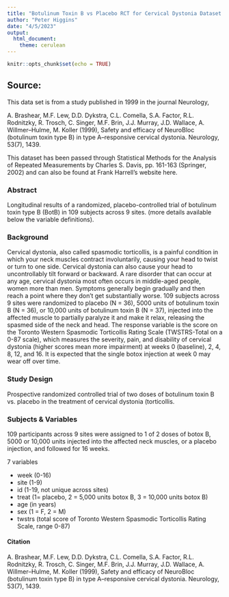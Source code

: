 ```yaml
---
title: "Botulinum Toxin B vs Placebo RCT for Cervical Dystonia Dataset Description Document"
author: "Peter Higgins"
date: "4/5/2023"
output: 
  html_document:
    theme: cerulean
---
```


```r
knitr::opts_chunk$set(echo = TRUE)
```

## Source: 

This data set is from a study published in 1999 in the journal Neurology,

A. Brashear, M.F. Lew, D.D. Dykstra, C.L. Comella, S.A. Factor, R.L. Rodnitzky, R. Trosch, C. Singer, M.F. Brin, J.J. Murray, J.D. Wallace, A. Willmer–Hulme, M. Koller (1999), Safety and efficacy of NeuroBloc (botulinum toxin type B) in type A–responsive cervical dystonia. Neurology, 53(7), 1439.

This dataset has been passed through Statistical Methods for the Analysis of Repeated Measurements by Charles S. Davis, pp. 161-163 (Springer, 2002) and can also be found at Frank Harrell's website here.

### Abstract

Longitudinal results of a randomized, placebo-controlled trial of botulinum toxin type B (BotB) in 109 subjects across 9 sites. (more details available below the variable definitions).

### Background

Cervical dystonia, also called spasmodic torticollis, is a painful condition in which your neck muscles contract involuntarily, causing your head to twist or turn to one side. Cervical dystonia can also cause your head to uncontrollably tilt forward or backward.
A rare disorder that can occur at any age, cervical dystonia most often occurs in middle-aged people, women more than men. Symptoms generally begin gradually and then reach a point where they don't get substantially worse.
109 subjects across 9 sites were randomized to placebo (N = 36), 5000 units of botulinum toxin B (N = 36), or 10,000 units of botulinum toxin B (N = 37), injected into the affected muscle to partially paralyze it and make it relax, releasing the spasmed side of the neck and head.
The response variable is the score on the Toronto Western Spasmodic Torticollis Rating Scale (TWSTRS-Total on a 0-87 scale), which measures the severity, pain, and disability of cervical dystonia (higher scores mean more impairment) at weeks 0 (baseline), 2, 4, 8, 12, and 16. It is expected that the single botox injection at week 0 may wear off over time.

### Study Design

Prospective randomized controlled trial of two doses of botulinum toxin B vs. placebo in the treatment of cervical dystonia (torticollis.

### Subjects & Variables

109 participants across 9 sites were assigned to 1 of 2 doses of botox B, 5000 or 10,000 units injected into the affected neck muscles, or a placebo injection, and followed for 16 weeks. 

7 variables

- week (0-16)
- site (1-9)
- id (1-19, not unique across sites)
- treat (1= placebo, 2 = 5,000 units botox B, 3 = 10,000 units botox B)
- age (in years)
- sex (1 = F, 2 = M)
- twstrs (total score of Toronto Western Spasmodic Torticollis Rating Scale, range 0-87)

#### Citation

A. Brashear, M.F. Lew, D.D. Dykstra, C.L. Comella, S.A. Factor, R.L. Rodnitzky, R. Trosch, C. Singer, M.F. Brin, J.J. Murray, J.D. Wallace, A. Willmer–Hulme, M. Koller (1999), Safety and efficacy of NeuroBloc (botulinum toxin type B) in type A–responsive cervical dystonia. Neurology, 53(7), 1439.

